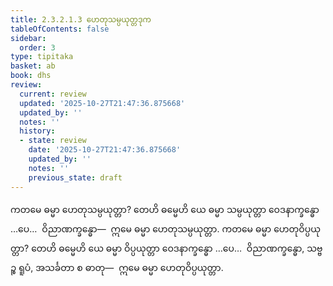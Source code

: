 ```yaml
---
title: 2.3.2.1.3 ဟေတုသမ္ပယုတ္တဒုက
tableOfContents: false
sidebar:
  order: 3
type: tipitaka
basket: ab
book: dhs
review:
  current: review
  updated: '2025-10-27T21:47:36.875668'
  updated_by: ''
  notes: ''
  history:
  - state: review
    date: '2025-10-27T21:47:36.875668'
    updated_by: ''
    notes: ''
    previous_state: draft
---
```



<ReviewStatus review={frontmatter.review} showDetails={true} />

<HypothesisAnnotation frontmatter={frontmatter} />

<DynamicBreadcrumb />

<Division number="1081" book="dhs" e="ch" v="29" p="218">

<Paragraph number="1750" book="dhs">
ကတမေ ဓမ္မာ ဟေတုသမ္ပယုတ္တာ? တေဟိ ဓမ္မေဟိ ယေ ဓမ္မာ သမ္ပယုတ္တာ ဝေဒနာက္ခန္ဓော …ပေ…  ဝိညာဏက္ခန္ဓော—  ဣမေ ဓမ္မာ ဟေတုသမ္ပယုတ္တာ.
</Paragraph>

</Division>
<Division number="1082" book="dhs" e="ch" v="29" p="218">

<Paragraph number="1751" book="dhs">
ကတမေ ဓမ္မာ ဟေတုဝိပ္ပယုတ္တာ? တေဟိ ဓမ္မေဟိ ယေ ဓမ္မာ ဝိပ္ပယုတ္တာ ဝေဒနာက္ခန္ဓော …ပေ…  ဝိညာဏက္ခန္ဓော, သဗ္ဗဉ္စ ရူပံ, အသင်္ခတာ စ ဓာတု—  ဣမေ ဓမ္မာ ဟေတုဝိပ္ပယုတ္တာ.
</Paragraph>
</Division>